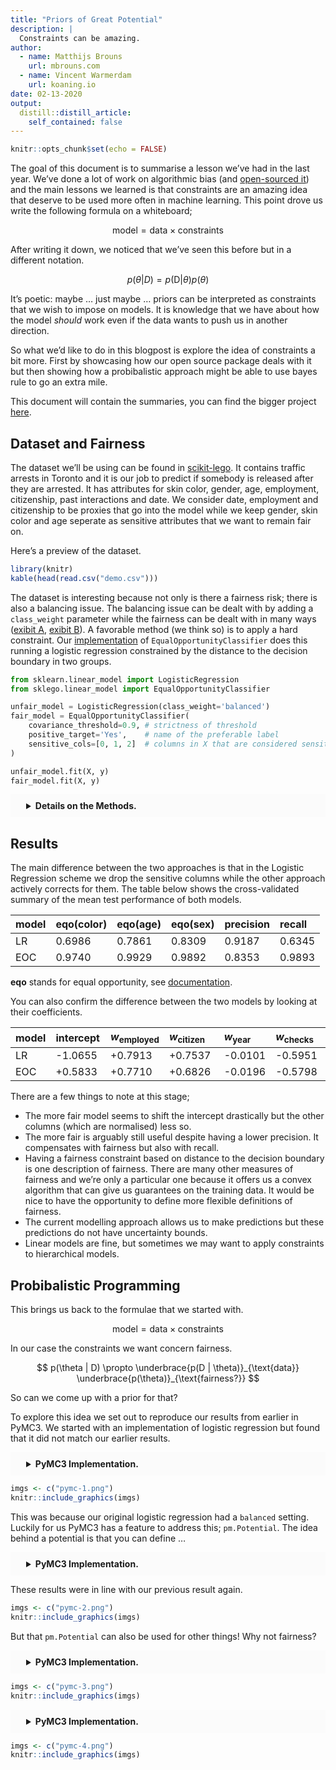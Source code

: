 ```yaml
---
title: "Priors of Great Potential"
description: |
  Constraints can be amazing.
author:
  - name: Matthijs Brouns
    url: mbrouns.com
  - name: Vincent Warmerdam
    url: koaning.io
date: 02-13-2020
output:
  distill::distill_article:
    self_contained: false
---
```


```r
knitr::opts_chunk$set(echo = FALSE)
```

<style>
summary{
  background-color: #fbfbfb;
}
details{
  background-color: #fbfbfb;
  padding: 25px;
  padding-bottom: 10px;
  padding-top: 10px;
}
</style> 

The goal of this document is to summarise a lesson we've had in the last year. 
We've done a lot of work on algorithmic bias (and [open-sourced it](https://scikit-lego.readthedocs.io/en/latest/index.html)) and
the main lessons we learned is that constraints are an amazing idea that deserve 
to be used more often in machine learning. This point drove us write the following 
formula on a whiteboard;

$$ \text{model} = \text{data} \times \text{constraints} $$

After writing it down, we noticed that we've seen this before but in a different notation.

$$ p(\theta | D) = p(\text{D} | \theta) p(\theta) $$

It's poetic: maybe ... just maybe ... priors can be interpreted as constraints that we wish 
to impose on models. It is knowledge that we have about how the model *should* work even if
the data wants to push us in another direction. 

So what we'd like to do in this blogpost is explore the idea of constraints a bit more. First
by showcasing how our open source package deals with it but then showing how a probibalistic 
approach might be able to use bayes rule to go an extra mile. 

<aside>This document will contain the summaries, you can find the bigger project [here](https://github.com/MBrouns/this_prior_has_some_potential).</aside>

## Dataset and Fairness 

The dataset we'll be using can be found in [scikit-lego](https://scikit-lego.readthedocs.io/en/latest/index.html). 
It contains traffic arrests in Toronto and it is our job to predict if somebody is released after they
are arrested. It has attributes for skin color, gender, age, employment, citizenship, past interactions and date. 
We consider date, employment and citizenship to be proxies that go into the model while we keep gender,
skin color and age seperate as sensitive attributes that we want to remain fair on. 

Here's a preview of the dataset.

```r
library(knitr)
kable(head(read.csv("demo.csv")))
```

The dataset is interesting because not only is there a fairness risk; there is also a balancing issue. 
The balancing issue can be dealt with by adding a `class_weight` parameter while the fairness 
can be dealt with in many ways ([exibit A](https://www.youtube.com/watch?v=cIGX-34GwJM), 
[exibit B](https://www.youtube.com/watch?v=Z8MEFI7ZJlA)). A favorable method (we think so) is to apply 
a hard constraint. Our [implementation](https://scikit-lego.readthedocs.io/en/latest/fairness.html#Equal-opportunity) 
of `EqualOpportunityClassifier` does this running a logistic regression constrained by the 
distance to the decision boundary in two groups.

```python
from sklearn.linear_model import LogisticRegression
from sklego.linear_model import EqualOpportunityClassifier

unfair_model = LogisticRegression(class_weight='balanced')
fair_model = EqualOpportunityClassifier(
    covariance_threshold=0.9, # strictness of threshold
    positive_target='Yes',    # name of the preferable label
    sensitive_cols=[0, 1, 2]  # columns in X that are considered sensitive
)

unfair_model.fit(X, y)
fair_model.fit(X, y)
```

<details>
  <summary><b>Details on the Methods.</b></summary>


Logstic Regression works by optimising the log likelihood.

$$
\begin{array}{cl}{\operatorname{minimize}} & -\sum_{i=1}^{N} \log p\left(y_{i} | \mathbf{x}_{i},
        \boldsymbol{\theta}\right) \\\end{array}
$$

But what if we add constraints here? That's what the `EqualOpportunityClassifier` does. 

$$
\begin{array}{cl}{\operatorname{minimize}} & -\sum_{i=1}^{N} \log p\left(y_{i} | \mathbf{x}_{i},
        \boldsymbol{\theta}\right) \\
        {\text { subject to }} & {\frac{1}{POS} \sum_{i=1}^{POS}\left(\mathbf{z}_{i}-\overline{\mathbf{z}}\right) d
        \boldsymbol{\theta}\left(\mathbf{x}_{i}\right) \leq \mathbf{c}} \\
        {} & {\frac{1}{POS} \sum_{i=1}^{POS}\left(\mathbf{z}_{i}-\overline{\mathbf{z}}\right)
        d_{\boldsymbol{\theta}}\left(\mathbf{x}_{i}\right) \geq-\mathbf{c}}\end{array}
$$

It the log loss while constraining the correlation between the specified `sensitive_cols` and the distance to the decision boundary of the classifier for those examples that have a `y_true` of 1.

See [documentation](https://scikit-lego.readthedocs.io/en/latest/fairness.html#Equal-opportunity).
</details>

## Results 

The main difference between the two approaches is that in the Logistic Regression 
scheme we drop the sensitive columns while the other approach actively corrects for 
them. The table below shows the cross-validated summary of the mean test performance 
of both models.

| model | eqo(color)  | eqo(age) | eqo(sex)   | precision  | recall    |
|:------|:------------|:---------|:-----------|:-----------|:----------|
| LR    | 0.6986      | 0.7861   | 0.8309     | 0.9187     | 0.6345    |
| EOC   | 0.9740      | 0.9929   | 0.9892     | 0.8353     | 0.9893    |

<aside>
**eqo** stands for equal opportunity, see [documentation](https://scikit-lego.readthedocs.io/en/latest/fairness.html#Measuring-fairness-for-Classification).
</aside>

You can also confirm the difference between the two models by looking at their 
coefficients.

| model | intercept    | $w_{\text{employed}}$| $w_{\text{citizen}}$ | $w_{\text{year}}$ | $w_{\text{checks}}$  |
|:------|:-------------|:----------    |:--------------|:-----------|:--------------|
| LR    | -1.0655      | +0.7913       | +0.7537       | -0.0101    | -0.5951       |
| EOC   | +0.5833      | +0.7710       | +0.6826       | -0.0196    | -0.5798       |

There are a few things to note at this stage; 

- The more fair model seems to shift the intercept drastically but the other
columns (which are normalised) less so. 
- The more fair is arguably still useful despite having a lower precision. It
compensates with fairness but also with recall. 
- Having a fairness constraint based on distance to the decision boundary is one 
description of fairness. There are many other measures of fairness and we're only 
a particular one because it offers us a convex algorithm that can give us guarantees
on the training data.
It would be nice to have the opportunity to define more flexible definitions of 
fairness.
- The current modelling approach allows us to make predictions but these 
predictions do not have uncertainty bounds. 
- Linear models are fine, but sometimes we may want to apply 
constraints to hierarchical models. 

## Probibalistic Programming

This brings us back to the formulae that we started with. 

$$ \text{model} = \text{data} \times \text{constraints} $$

In our case the constraints we want concern fairness.

 $$ p(\theta | D) \propto \underbrace{p(D | \theta)}_{\text{data}} \underbrace{p(\theta)}_{\text{fairness?}} $$

So can we come up with a prior for that? 

To explore this idea we set out to reproduce our results from earlier in PyMC3. We started with an
implementation of logistic regression but found that it did not match our earlier results. 

<details>
  <summary><b>PyMC3 Implementation.</b></summary>
```python
with pm.Model() as unbalanced_model:
  intercept = pm.Normal('intercept', 0, 1)
  weights = pm.Normal('weights', 0, 1, shape=X.shape[1])

  p = pm.math.sigmoid(intercept + pm.math.dot(X, weights))
  
  dist_colour = intercept + pm.math.dot(X_colour, weights)
  dist_non_colour = intercept + pm.math.dot(X_non_colour, weights)
  mu_diff = pm.Deterministic('mu_diff', dist_colour.mean() - dist_non_colour.mean())

  pm.Bernoulli('released', p, observed=df['released'])

  unbalanced_trace = pm.sample(tune=1000, draws=1000, chains=6)
```
</details>


```r
imgs <- c("pymc-1.png")
knitr::include_graphics(imgs)
```

This was because our original logistic regression had a `balanced` setting. Luckily for us
PyMC3 has a feature to address this; `pm.Potential`. The idea behind a potential is that 
you can define ...

<details>
  <summary><b>PyMC3 Implementation.</b></summary>
```python
with pm.Model() as balanced_model:
    intercept = pm.Normal('intercept', 0, 1)
    weights = pm.Normal('weights', 0, 1, shape=X.shape[1])

    p = pm.math.sigmoid(intercept + pm.math.dot(X, weights))
    
    dist_colour = intercept + pm.math.dot(X_colour, weights)
    dist_non_colour = intercept + pm.math.dot(X_non_colour, weights)
    mu_diff = pm.Deterministic('mu_diff', dist_colour.mean() - dist_non_colour.mean())

    pm.Potential('balance', sample_weights.values * pm.Bernoulli.dist(p).logp(df['released'].values))


    balanced_trace = pm.sample(tune=1000, draws=1000, chains=6)
```
</details>

These results were in line with our previous result again. 

```r
imgs <- c("pymc-2.png")
knitr::include_graphics(imgs)
```

But that `pm.Potential` can also be used for other things! Why not fairness? 

<details>
  <summary><b>PyMC3 Implementation.</b></summary>
with pm.Model() as dem_par_model:
    intercept = pm.Normal('intercept', 0, 1)
    weights = pm.Normal('weights', 0, 1, shape=X.shape[1])

    p = pm.math.sigmoid(intercept + pm.math.dot(X, weights))

    dist_colour = intercept + pm.math.dot(X_colour, weights)
    dist_non_colour = intercept + pm.math.dot(X_non_colour, weights)
    mu_diff = pm.Deterministic('mu_diff', dist_colour.mean() - dist_non_colour.mean())

    pm.Potential('dist', pm.Normal.dist(0, 0.01).logp(mu_diff))
    pm.Potential('balance', sample_weights.values * pm.Bernoulli.dist(p).logp(df['released'].values))

    dem_par_trace = pm.sample(tune=1000, draws=1000, chains=6)
</details>

```r
imgs <- c("pymc-3.png")
knitr::include_graphics(imgs)
```

<details>
  <summary><b>PyMC3 Implementation.</b></summary>
```python
def hard_constraint_model(df):
    def predict(trace, df):
        X = df[['year', 'employed', 'citizen', 'checks']].values
        return expit((trace['intercept'][:, None] + trace['weights'] @ X.T).mean(axis=0))
    
    X = df[['year', 'employed', 'citizen', 'checks']].values
    X_colour, X_non_colour = X[df['colour'] == 1], X[df['colour'] == 0] 

    
    class_weights = len(df) / df['released'].value_counts()
    sample_weights = df['released'].map(class_weights)
    with pm.Model() as dem_par_model:
        intercept = pm.Normal('intercept', 0, 1)
        weights = pm.Normal('weights', 0, 1, shape=X.shape[1])

        p = pm.math.sigmoid(intercept + pm.math.dot(X, weights))

        dist_colour = intercept + pm.math.dot(X_colour, weights)
        dist_non_colour = intercept + pm.math.dot(X_non_colour, weights)
        mu_diff = pm.Deterministic('mu_diff', dist_colour.mean() - dist_non_colour.mean())

        pm.Potential('dist', pm.Normal.dist(0, 0.01).logp(mu_diff))
        pm.Potential('balance', sample_weights.values * pm.Bernoulli.dist(p).logp(df['released'].values))

        dem_par_trace = pm.sample(tune=1000, draws=1000, chains=6)
    return trace_filter(dem_par_trace, 0.16), predict
```
</details>

```r
imgs <- c("pymc-4.png")
knitr::include_graphics(imgs)
```

